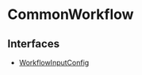 
# CommonWorkflow

## Interfaces

- [WorkflowInputConfig](CommonWorkflow/interfaces/types.WorkflowTypes.CommonWorkflow.WorkflowInputConfig.mdx)
